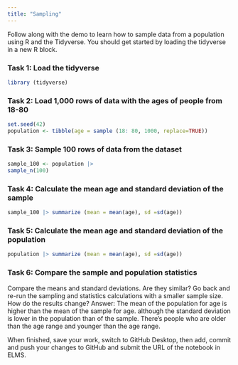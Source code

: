 ```yaml
---
title: "Sampling"
---
```


Follow along with the demo to learn how to sample data from a population using R and the Tidyverse. You should get started by loading the tidyverse in a new R block.

### Task 1: Load the tidyverse
```r
library (tidyverse)

```


### Task 2: Load 1,000 rows of data with the ages of people from 18-80
```r
set.seed(42)
population <- tibble(age = sample (18: 80, 1000, replace=TRUE))

```


### Task 3: Sample 100 rows of data from the dataset
```r
sample_100 <- population |>
sample_n(100)
```


### Task 4: Calculate the mean age and standard deviation of the sample
```r
sample_100 |> summarize (mean = mean(age), sd =sd(age))


```


### Task 5: Calculate the mean age and standard deviation of the population
```r
population |> summarize (mean = mean(age), sd =sd(age))

```


### Task 6: Compare the sample and population statistics

Compare the means and standard deviations. Are they similar? Go back and re-run the sampling and statistics calculations with a smaller sample size. How do the results change?
Answer: The mean of the population for age is higher than the mean of the sample for age. although the standard deviation is lower in the population than of the sample. There's people who are older than the age range and younger than the age range. 


When finished, save your work, switch to GitHub Desktop, then add, commit and push your changes to GitHub and submit the URL of the notebook in ELMS.
